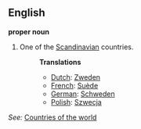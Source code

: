 ==English==

'''proper noun'''

# One of the [[Scandinavian]] countries.
#:'''Translations'''
#:*[[Dutch]]: [[Zweden]]
#:*[[French]]: [[Suède]]
#:*[[German]]: [[Schweden]]
#:*[[Polish]]: [[Szwecja]]

''See:'' [[Countries of the world]]